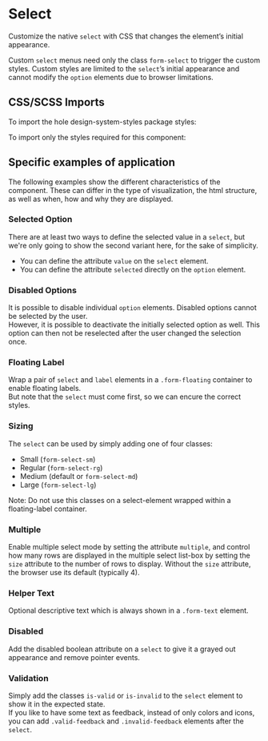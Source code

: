 
<Meta title="Components/Select" />

# Select

<p class="lead">
  Customize the native <code>select</code> with CSS that changes the element’s initial appearance.
</p>

Custom `select` menus need only the class `form-select` to trigger the custom styles. Custom styles are limited to the `select`’s initial appearance and cannot modify the `option` elements due to browser limitations.

<Canvas>
  <Story id="components-form-select--default" />
</Canvas>
<ArgsTable story="^" />

## CSS/SCSS Imports

To import the hole design-system-styles package styles:

<Source language="css" dark code={PackageImports} />

To import only the styles required for this component:

<Source language="css" dark code={ComponentImports} />

## Specific examples of application

The following examples show the different characteristics of the component. These can differ in the type of visualization, the html structure, as well as when, how and why they are displayed.

### Selected Option

There are at least two ways to define the selected value in a `select`, but we're only going to show the second variant here, for the sake of simplicity.

- You can define the attribute `value` on the `select` element.
- You can define the attribute `selected` directly on the `option` element.

<Canvas>
  <Story id="components-form-select--selected-option" />
</Canvas>

### Disabled Options

It is possible to disable individual `option` elements. Disabled options cannot be selected by the user.<br/>
However, it is possible to deactivate the initially selected option as well. This option can then not be reselected after the user changed the selection once.

<Canvas>
  <Story id="components-form-select--disabled-option" />
</Canvas>

### Floating Label

Wrap a pair of `select` and `label` elements in a `.form-floating` container to enable floating labels.<br/>
But note that the `select` must come first, so we can encure the correct styles.

<Canvas>
  <Story id="components-form-select--floating-label" />
</Canvas>

### Sizing

The `select` can be used by simply adding one of four classes:

- Small (`form-select-sm`)
- Regular (`form-select-rg`)
- Medium (default or `form-select-md`)
- Large (`form-select-lg`)

<p class="text-danger">
  Note: Do not use this classes on a select-element wrapped within a floating-label container.
</p>

<Canvas>
  <Story id="components-form-select--size" />
</Canvas>

### Multiple

Enable multiple select mode by setting the attribute `multiple`, and control how many rows are displayed in the multiple select list-box by setting the `size` attribute to the number of rows to display. Without the `size` attribute, the browser use its default (typically 4).

<Canvas>
  <Story id="components-form-select--multiple" />
</Canvas>

### Helper Text

Optional descriptive text which is always shown in a `.form-text` element.

<Canvas>
  <Story id="components-form-select--helper-text" />
</Canvas>

### Disabled

Add the disabled boolean attribute on a `select` to give it a grayed out appearance and remove pointer events.

<Canvas>
  <Story id="components-form-select--disabled" />
</Canvas>

### Validation

Simply add the classes `is-valid` or `is-invalid` to the `select` element to show it in the expected state.<br/>
If you like to have some text as feedback, instead of only colors and icons, you can add `.valid-feedback` and `.invalid-feedback` elements after the `select`.

<Canvas>
  <Story id="components-form-select--validation" />
</Canvas>
